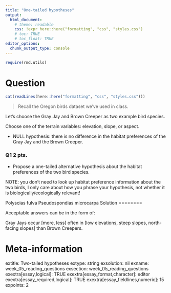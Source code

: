 ```yaml
---
title: "One-tailed hypotheses"
output:  
  html_document:
    # theme: readable
    css: !expr here::here("formatting", "css", "styles.css")
    # toc: TRUE
    # toc_float: TRUE
editor_options:
  chunk_output_type: console
---
```




```r
require(rmd.utils)
```



Question
========

```r
cat(readLines(here::here("formatting", "css", "styles.css")))
```



> Recall the Oregon birds dataset we've used in class.

Let's choose the Gray Jay and Brown Creeper as two example bird species.

Choose one of the terrain variables: elevation, slope, or aspect.

- NULL hypothesis: there is no difference in the habitat preferences of the Gray Jay and the Brown Creeper.

<div class="questionborder">

### Q1 2 pts.

- Propose a one-tailed alternative hypothesis about the habitat preferences of the two bird species.

NOTE: you don't need to look up habitat preference information about the two birds, I only care about how you phrase your hypothesis, not whether it is biologically/ecologically relevant!

</div>


 Polyscias fulva  Pseudospondias microcarpa
Solution
========

Acceptable answers can be in the form of:

Gray Jays occur [more, less] often in [low elevations, steep slopes, north-facing slopes] than Brown Creepers.






Meta-information
================
extitle: Two-tailed hypotheses
extype: string
exsolution: nil
exname: week_05_reading_questions
exsection: week_05_reading_questions
exextra[essay,logical]: TRUE
exextra[essay_format,character]: editor
exextra[essay_required,logical]: TRUE
exextra[essay_fieldlines,numeric]: 15
expoints: 2

